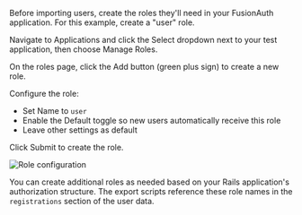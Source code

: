 
Before importing users, create the roles they'll need in your FusionAuth application. For this example, create a "user" role.

Navigate to <Breadcrumb>Applications</Breadcrumb> and click the <InlineUIElement>Select</InlineUIElement> dropdown next to your test application, then choose <InlineUIElement>Manage Roles</InlineUIElement>.

On the roles page, click the <InlineUIElement>Add</InlineUIElement> button (green plus sign) to create a new role.

Configure the role:

- Set <InlineField>Name</InlineField> to `user`
- Enable the <InlineUIElement>Default</InlineUIElement> toggle so new users automatically receive this role
- Leave other settings as default

Click <InlineUIElement>Submit</InlineUIElement> to create the role.

![Role configuration](/img/docs/lifecycle/migrate-users/provider-specific/rails/create-role.png)

You can create additional roles as needed based on your Rails application's authorization structure. The export scripts reference these role names in the `registrations` section of the user data.
